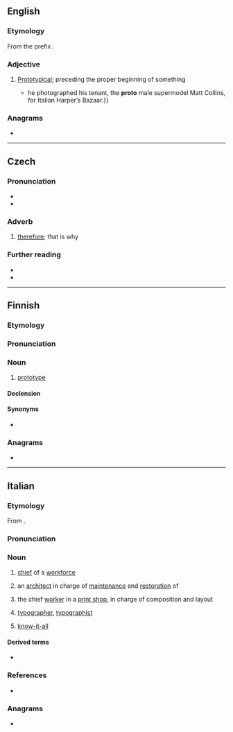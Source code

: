 {{also|Proto|protó|proto-|pro to}}
==English==

===Etymology===
From the prefix {{m|en|proto-}}.

===Adjective===
{{en-adj|-}}

# [[prototype|Prototypical]]; preceding the proper beginning of something
#* {{quote-journal|en|2007|March 11|Horacio Silva|Muscle Man|New York Times|url=http://www.nytimes.com/2007/03/11/style/tmagazine/11tmuscle.html
|passage={{...|After studying economics at Bard College in New York, Ritts moved back to the West Coast; his break came in 1978 when}} he photographed his tenant, the '''proto''' male supermodel Matt Collins, for Italian Harper’s Bazaar.}}

===Anagrams===
* {{anagrams|en|a=ooprt|Porto|Topor|Troop|porto|porto-|proot|troop|tropo|tropo-}}

----

==Czech==

===Pronunciation===
* {{IPA|cs|/ˈproto/}}
* {{audio|cs|Cs-proto.ogg|audio}}

===Adverb===
{{head|cs|adverb}}

# [[therefore]]; that is why

===Further reading===
* {{R:PSJC}}
* {{R:SSJC}}

----

==Finnish==

===Etymology===
{{clipping|fi|prototyyppi}}

===Pronunciation===
{{fi-pronunciation}}

===Noun===
{{fi-noun}}

# {{lb|fi|colloquial}} [[prototype]]

====Declension====
{{fi-decl-valo|prot|||o|a}}

====Synonyms====
* {{l|fi|prototyyppi}}

===Anagrams===
* {{anagrams|fi|a=ooprt|porot}}

----

==Italian==

===Etymology===
From {{der|it|grc|πρῶτος||first}}.

===Pronunciation===
{{it-pr|pròto}}

===Noun===
{{it-noun|m}}

# {{lb|it|archaic|_|or|_|regional}} [[chief]] of a [[workforce]]
# {{lb|it|architecture|regional|Venice}} an [[architect]] in charge of [[maintenance]] and [[restoration]] of {{w|St Mark's Basilica}}
# the chief [[worker]] in a [[print shop]], in charge of composition and layout
# {{lb|it|by extension}} [[typographer]], [[typographist]]
#: {{syn|it|stampatore|tipografo}}
# {{lb|it|archaic}} [[know-it-all]]
#: {{syn|it|saccente}}

====Derived terms====
* {{l|it|sproto}}

===References===
* {{R:it:Olivetti}}

===Anagrams===
* {{anagrams|it|a=ooprt|-tropo|porto|portò|potrò|tropo}}